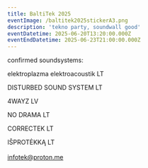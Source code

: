 ```yaml
---
title: BaltiTek 2025
eventImage: /baltitek2025stickerA3.png
description: 'tekno party, soundwall good'
eventDatetime: 2025-06-20T13:20:00.000Z
eventEndDatetime: 2025-06-23T21:00:00.000Z
---
```


confirmed soundsystems:

elektroplazma elektroacoustik LT

DISTURBED SOUND SYSTEM LT

4WAYZ LV

NO DRAMA LT

CORRECTEK LT

IŠPROTĖKKĄ LT\
\
[infotek@proton.me](mailto\:infotek@proton.me)

